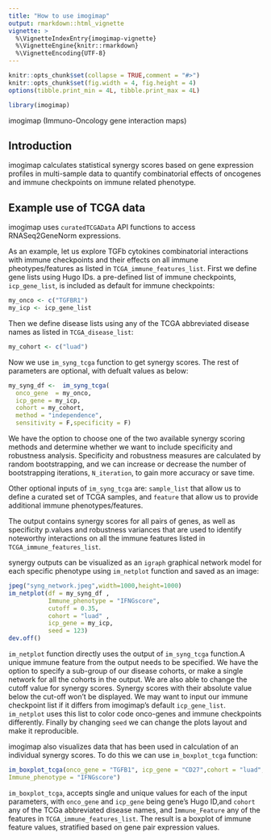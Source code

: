 ```yaml
---
title: "How to use imogimap"
output: rmarkdown::html_vignette
vignette: >
  %\VignetteIndexEntry{imogimap-vignette}
  %\VignetteEngine{knitr::rmarkdown}
  %\VignetteEncoding{UTF-8}
---
```


```r
knitr::opts_chunk$set(collapse = TRUE,comment = "#>")
knitr::opts_chunk$set(fig.width = 4, fig.height = 4) 
options(tibble.print_min = 4L, tibble.print_max = 4L)
```

```r
library(imogimap)
```

imogimap (Immuno-Oncology gene interaction maps)

## Introduction

imogimap calculates statistical synergy scores based on gene expression profiles in multi-sample data to quantify combinatorial effects of oncogenes and immune checkpoints on immune related phenotype.

## Example use of TCGA data

imogimap uses `curatedTCGAData` API functions to access RNASeq2GeneNorm expressions.
 
As an example, let us explore TGFb cytokines combinatorial interactions with immune checkpoints and their effects on all immune pheotypes/features as listed in `TCGA_immune_features_list`. First we define gene lists using Hugo IDs. a pre-defined list of immune checkpoints, `icp_gene_list`, is included as default for immune checkpoints:
 
```r
my_onco <- c("TGFBR1")
my_icp <- icp_gene_list
```
Then we define disease lists using any of the TCGA abbreviated  disease names as listed in  `TCGA_disease_list`:

```r
my_cohort <- c("luad")
```
Now we use `im_syng_tcga` function to get synergy scores. The rest of parameters are optional, with defualt values as below: 

```r
my_syng_df <-  im_syng_tcga(
  onco_gene  = my_onco,
  icp_gene = my_icp, 
  cohort = my_cohort, 
  method = "independence",
  sensitivity = F,specificity = F)
```

We have the option to choose one of the two available synergy scoring methods and determine whether we want to include specificity and robustness analysis. Specificity and robustness measures are calculated  by random bootstrapping, and we can increase or decrease the number of bootstrapping iterations, `N_iteration`, to gain more accuracy or save time.  

Other optional inputs of `im_syng_tcga` are: `sample_list` that allow us to define a curated set of TCGA samples, and `feature` that allow us to provide additional immune phenotypes/features.

The output contains  synergy scores for all pairs of genes, as well as specificity p.values and robustness variances that are used to identify noteworthy interactions on all the immune features listed in `TCGA_immune_features_list`. 

synergy outputs can be visualized as an `igraph` graphical network model for each specific phenotype using `im_netplot` function and saved as an image:

```r
jpeg("syng_network.jpeg",width=1000,height=1000)
im_netplot(df = my_syng_df ,
           Immune_phenotype = "IFNGscore",
           cutoff = 0.35,
           cohort = "luad" ,
           icp_gene = my_icp,
           seed = 123)
dev.off()
```

`im_netplot` function directly uses the output of `im_syng_tcga` function.A unique immune feature from the output needs to be specified. We have the option to specify a sub-group of our disease cohorts, or make a single network for all the cohorts in the output. We are also able to change the cutoff value for synergy scores. Synergy scores with their absolute value below the cut-off won't be displayed.  We may want to input our immune checkpoint list if it differs from imogimap's default `icp_gene_list`. `im_netplot` uses this list to color code onco-genes and immune checkpoints differently. Finally by changing `seed` we can change the plots layout and make it reproducible.


imogimap also visualizes data that has been used in calculation of an individual synergy scores. To do this we can use `im_boxplot_tcga` function:

```r
im_boxplot_tcga(onco_gene = "TGFB1", icp_gene = "CD27",cohort = "luad",
Immune_phenotype = "IFNGscore")
```

`im_boxplot_tcga`, accepts single and unique values for each of the input parameters, with `onco_gene` and `icp_gene` being gene's Hugo ID,and `cohort` any of the TCGa abbreviated disease names, and  `Immune_Feature` any of the features in `TCGA_immune_features_list`. The result is a boxplot of immune feature values, stratified based on gene pair expression values.
